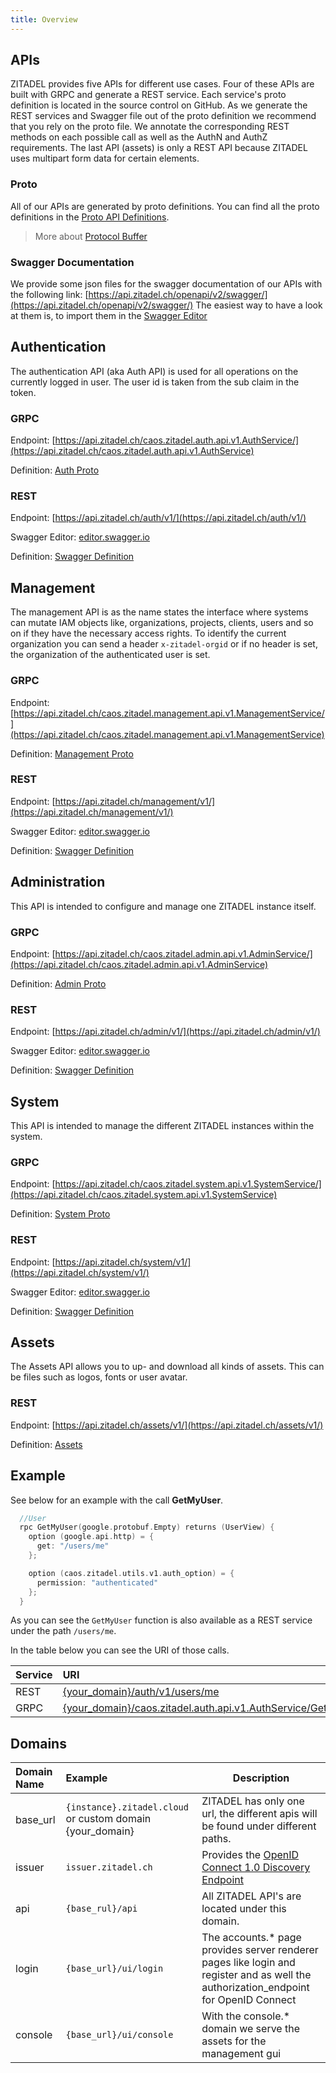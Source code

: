 ```yaml
---
title: Overview
---
```



## APIs

ZITADEL provides five APIs for different use cases. Four of these APIs are built with GRPC and generate a REST service.
Each service's proto definition is located in the source control on GitHub.
As we generate the REST services and Swagger file out of the proto definition we recommend that you rely on the proto file.
We annotate the corresponding REST methods on each possible call as well as the AuthN and AuthZ requirements.
The last API (assets) is only a REST API because ZITADEL uses multipart form data for certain elements.

### Proto

All of our APIs are generated by proto definitions. You can find all the proto definitions in the [Proto API Definitions](proto/auth).

> More about [Protocol Buffer](https://developers.google.com/protocol-buffers)

### Swagger Documentation

We provide some json files for the swagger documentation of our APIs with the following link: [https://api.zitadel.ch/openapi/v2/swagger/](https://api.zitadel.ch/openapi/v2/swagger/)
The easiest way to have a look at them is, to import them in the [Swagger Editor](https://editor.swagger.io/)

<ApiCard title="Authentication" type="AUTH">
<Column>
<div>

## Authentication

The authentication API (aka Auth API) is used for all operations on the currently logged in user. The user id is taken from the sub claim in the token.

</div>
<div class="apicard-right">

### GRPC

Endpoint:
[https://api.zitadel.ch/caos.zitadel.auth.api.v1.AuthService/](https://api.zitadel.ch/caos.zitadel.auth.api.v1.AuthService)

Definition:
[Auth Proto](/docs/apis/proto/auth)

### REST

Endpoint:
[https://api.zitadel.ch/auth/v1/](https://api.zitadel.ch/auth/v1/)

Swagger Editor:
[editor.swagger.io](https://editor.swagger.io/?url=https://api.zitadel.ch/openapi/v2/swagger/auth.swagger.json)

Definition:
[Swagger Definition](https://api.zitadel.ch/openapi/v2/swagger/auth.swagger.json)

</div>
</Column>
</ApiCard>

<ApiCard title="Management" type="MGMT">
<Column>

<div>

## Management

The management API is as the name states the interface where systems can mutate IAM objects like, organizations, projects, clients, users and so on if they have the necessary access rights.
To identify the current organization you can send a header `x-zitadel-orgid` or if no header is set, the organization of the authenticated user is set.

</div>
<div class="apicard-right">

### GRPC

Endpoint:
[https://api.zitadel.ch/caos.zitadel.management.api.v1.ManagementService/](https://api.zitadel.ch/caos.zitadel.management.api.v1.ManagementService)

Definition:
[Management Proto](/docs/apis/proto/management)

### REST

Endpoint:
[https://api.zitadel.ch/management/v1/](https://api.zitadel.ch/management/v1/)

Swagger Editor:
[editor.swagger.io](https://editor.swagger.io/?url=https://api.zitadel.ch/openapi/v2/swagger/management.swagger.json)

Definition:
[Swagger Definition](https://api.zitadel.ch/openapi/v2/swagger/management.swagger.json)

</div>
</Column>
</ApiCard>

<ApiCard title="Administration" type="ADMIN">
<Column>
<div>

## Administration

This API is intended to configure and manage one ZITADEL instance itself.

</div>
<div class="apicard-right">

### GRPC

Endpoint:
[https://api.zitadel.ch/caos.zitadel.admin.api.v1.AdminService/](https://api.zitadel.ch/caos.zitadel.admin.api.v1.AdminService)

Definition:
[Admin Proto](/docs/apis/proto/admin)

### REST

Endpoint:
[https://api.zitadel.ch/admin/v1/](https://api.zitadel.ch/admin/v1/)

Swagger Editor:
[editor.swagger.io](https://editor.swagger.io/?url=https://api.zitadel.ch/openapi/v2/swagger/admin.swagger.json)

Definition:
[Swagger Definition](https://api.zitadel.ch/openapi/v2/swagger/admin.swagger.json)

</div>
</Column>
</ApiCard>

<ApiCard title="Administration" type="SYSTEM">
<Column>
<div>

## System

This API is intended to manage the different ZITADEL instances within the system.

</div>
<div class="apicard-right">

### GRPC

Endpoint:
[https://api.zitadel.ch/caos.zitadel.system.api.v1.SystemService/](https://api.zitadel.ch/caos.zitadel.system.api.v1.SystemService)

Definition:
[System Proto](/docs/apis/proto/system)

### REST

Endpoint:
[https://api.zitadel.ch/system/v1/](https://api.zitadel.ch/system/v1/)

Swagger Editor:
[editor.swagger.io](https://editor.swagger.io/?url=https://api.zitadel.ch/openapi/v2/swagger/admin.swagger.json)

Definition:
[Swagger Definition](https://api.zitadel.ch/openapi/v2/swagger/system.swagger.json)

</div>
</Column>
</ApiCard>

<ApiCard title="Assets" type="ASSET">
<Column>
<div>

## Assets

The Assets API allows you to up- and download all kinds of assets. This can be files such as logos, fonts or user avatar.

</div>
<div>

### REST

Endpoint:
[https://api.zitadel.ch/assets/v1/](https://api.zitadel.ch/assets/v1/)

Definition:
[Assets](./assets/assets.md)

</div>
</Column>
</ApiCard>

## Example

See below for an example with the call **GetMyUser**.

```Go
  //User
  rpc GetMyUser(google.protobuf.Empty) returns (UserView) {
    option (google.api.http) = {
      get: "/users/me"
    };

    option (caos.zitadel.utils.v1.auth_option) = {
      permission: "authenticated"
    };
  }
```

As you can see the `GetMyUser` function is also available as a REST service under the path `/users/me`.

In the table below you can see the URI of those calls.

| Service | URI                                                                                                                                            |
| :------ | :--------------------------------------------------------------------------------------------------------------------------------------------- |
| REST    | [{your_domain}/auth/v1/users/me]({your_domain}/auth/v1/users/me)                                                             |
| GRPC    | [{your_domain}/caos.zitadel.auth.api.v1.AuthService/GetMyUser]({your_domain}/caos.zitadel.auth.api.v1.AuthService/GetMyUser) |

## Domains

| Domain Name | Example               | Description                                                                                                                           |
| :---------- | :-------------------- | ------------------------------------------------------------------------------------------------------------------------------------- |
| base_url      | `{instance}.zitadel.cloud` or custom domain {your_domain} | ZITADEL has only one url, the different apis will be found under different paths.                               |
| issuer      | `issuer.zitadel.ch`   | Provides the [OpenID Connect 1.0 Discovery Endpoint](openidoauth/endpoints#openid-connect-10-discovery)                               |
| api         | `{base_rul}/api`      | All ZITADEL API's are located under this domain.                                                                                      |
| login       | `{base_url}/ui/login` | The accounts.\* page provides server renderer pages like login and register and as well the authorization_endpoint for OpenID Connect |
| console     | `{base_url}/ui/console`  | With the console.\* domain we serve the assets for the management gui                                                                 |
